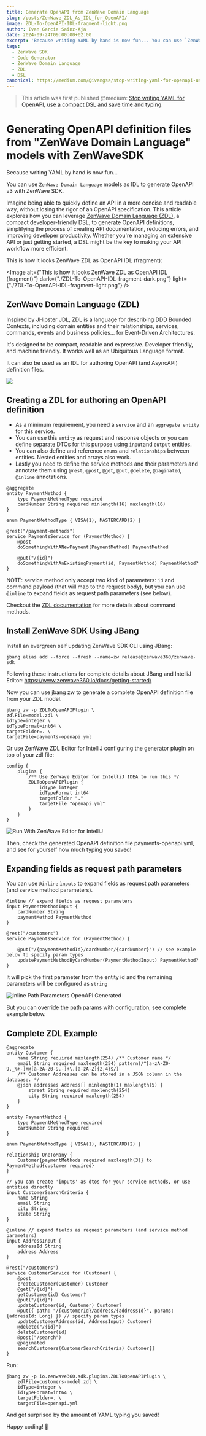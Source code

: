 ```yaml
---
title: Generate OpenAPI from ZenWave Domain Language
slug: /posts/ZenWave_ZDL_As_IDL_for_OpenAPI/
image: ZDL-To-OpenAPI-IDL-fragment-light.png
author: Ivan Garcia Sainz-Aja
date: 2024-09-24T09:00:00+02:00
excerpt: 'Because writing YAML by hand is now fun... You can use `ZenWave Domain Language` models as IDL to generate OpenAPI v3 with ZenWave SDK.'
tags:
  - ZenWave SDK
  - Code Generator
  - ZenWave Domain Language
  - ZDL
  - DSL
canonical: https://medium.com/@ivangsa/stop-writing-yaml-for-openapi-use-a-compact-dsl-and-save-time-and-typing-574a138faddc
---
```


> This article was first published @medium: [Stop writing YAML for OpenAPI, use a compact DSL and save time and typing](https://medium.com/@ivangsa/stop-writing-yaml-for-openapi-use-a-compact-dsl-and-save-time-and-typing-574a138faddc).

# Generating OpenAPI definition files from "ZenWave Domain Language" models with ZenWaveSDK

Because writing YAML by hand is now fun... 

You can use `ZenWave Domain Language` models as IDL to generate OpenAPI v3 with ZenWave SDK.

Imagine being able to quickly define an API in a more concise and readable way, without losing the rigor of an OpenAPI specification. This article explores how you can leverage [ZenWave Domain Language (ZDL)](https://www.zenwave360.io/docs/event-driven-design/zenwave-domain-language), a compact developer-friendly DSL, to generate OpenAPI definitions, simplifying the process of creating API documentation, reducing errors, and improving developer productivity. Whether you're managing an extensive API or just getting started, a DSL might be the key to making your API workflow more efficient.

This is how it looks ZenWave ZDL as OpenAPI IDL (fragment):

<Image alt={"This is how it looks ZenWave ZDL as OpenAPI IDL (fragment)"} dark={"./ZDL-To-OpenAPI-IDL-fragment-dark.png"} light={"./ZDL-To-OpenAPI-IDL-fragment-light.png"}  />

## ZenWave Domain Language (ZDL)

Inspired by JHipster JDL, ZDL is a language for describing DDD Bounded Contexts, including domain entities and their relationships, services, commands, events and business policies... for Event-Driven Architectures.

It's designed to be compact, readable and expressive. Developer friendly, and machine friendly. It works well as an Ubiquitous Language format.

It can also be used as an IDL for authoring OpenAPI (and AsyncAPI) definition files.

<img src="https://www.zenwave360.io/static/EventStorming-ZDL-Mapping-cb9c987d5d0aff110c5890481034ae20.png" />

## Creating a ZDL for authoring an OpenAPI definition

- As a minimum requirement, you need a `service` and an `aggregate entity` for this service.
- You can use this `entity` as request and response objects or you can define separate DTOs for this purpose using `input`and `output` entities.
- You can also define and reference `enums` and `relationships` between entities. Nested entities and arrays also work.
- Lastly you need to define the service methods and their parameters and annotate them using `@rest`, `@post`, `@get`, `@put`, `@delete`, `@paginated`, `@inline` annotations.


```zdl
@aggregate
entity PaymentMethod {
    type PaymentMethodType required
    cardNumber String required minlength(16) maxlength(16)
}

enum PaymentMethodType { VISA(1), MASTERCARD(2) }

@rest("/payment-methods")
service PaymentsService for (PaymentMethod) {
    @post
    doSomethingWithANewPayment(PaymentMethod) PaymentMethod

    @put("/{id}")
    doSomethingWithAnExistingPayment(id, PaymentMethod) PaymentMethod?
}
```

NOTE: service method only accept two kind of parameters: `id` and command payload (that will map to the request body), but you can use `@inline` to expand fields as request path parameters (see below).

Checkout the [ZDL documentation](https://www.zenwave360.io/docs/event-driven-design/zenwave-domain-language#services-and-commands) for more details about command methods.

## Install ZenWave SDK Using JBang

Install an evergreen self updating ZenWave SDK CLI using JBang:

```shell
jbang alias add --force --fresh --name=zw release@zenwave360/zenwave-sdk
```
Following these instructions for complete details about JBang and IntelliJ Editor: https://www.zenwave360.io/docs/getting-started/

Now you can use jbang zw to generate a complete OpenAPI definition file from your ZDL model.

```shell
jbang zw -p ZDLToOpenAPIPlugin \
zdlFile=model.zdl \
idType=integer \
idTypeFormat=int64 \
targetFolder=. \
targetFile=payments-openapi.yml
```

Or use ZenWave ZDL Editor for IntelliJ configuring the generator plugin on top of your zdl file:

```zdl
config {
    plugins {
        /** Use ZenWave Editor for IntelliJ IDEA to run this */
        ZDLToOpenAPIPlugin {
            idType integer
            idTypeFormat int64
            targetFolder "."
            targetFile "openapi.yml"
        }
    }
}
```

![Run With ZenWave Editor for IntelliJ](./RunWith-ZenWave-Editor-for-IntelliJ.png)

Then, check the generated OpenAPI definition file payments-openapi.yml, and see for yourself how much typing you saved!

## Expanding fields as request path parameters

You can use `@inline` `ìnputs` to expand fields as request path parameters (and service method parameters).

```zdl
@inline // expand fields as request parameters
input PaymentMethodInput {
    cardNumber String
    paymentMethod PaymentMethod
}

@rest("/customers")
service PaymentsService for (PaymentMethod) {

    @put("/{paymentMethodId}/cardNumber/{cardNumber}") // see example below to specify param types
    updatePaymentMethodByCardNumber(PaymentMethodInput) PaymentMethod?
}
```
It will pick the first parameter from the entity id and the remaining parameters will be configured as `string`

![Inline Path Parameters OpenAPI Generated](./InlinePathParameters-OpenAPI-Generated.png)

But you can override the path params with configuration, see complete example below.

## Complete ZDL Example

```zdl
@aggregate
entity Customer {
    name String required maxlength(254) /** Customer name */
    email String required maxlength(254) pattern(/^[a-zA-Z0-9._%+-]+@[a-zA-Z0-9.-]+\.[a-zA-Z]{2,4}$/)
    /** Customer Addresses can be stored in a JSON column in the database. */
    @json addresses Address[] minlength(1) maxlength(5) {
        street String required maxlength(254)
        city String required maxlength(254)
    }
}

entity PaymentMethod {
    type PaymentMethodType required
    cardNumber String required
}

enum PaymentMethodType { VISA(1), MASTERCARD(2) }

relationship OneToMany {
    Customer{paymentMethods required maxlength(3)} to PaymentMethod{customer required}
}

// you can create 'inputs' as dtos for your service methods, or use entities directly
input CustomerSearchCriteria {
    name String
    email String
    city String
    state String
}

@inline // expand fields as request parameters (and service method parameters)
input AddressInput {
    addressId String
    address Address
}

@rest("/customers")
service CustomerService for (Customer) {
    @post
    createCustomer(Customer) Customer
    @get("/{id}")
    getCustomer(id) Customer?
    @put("/{id}")
    updateCustomer(id, Customer) Customer?
    @put({ path: "/{customerId}/address/{addressId}", params: {addressId: Long} }) // specify param types
    updateCustomerAddress(id, AddressInput) Customer?
    @delete("/{id}")
    deleteCustomer(id)
    @post("/search")
    @paginated
    searchCustomers(CustomerSearchCriteria) Customer[]
}
```

Run:

```shell
jbang zw -p io.zenwave360.sdk.plugins.ZDLToOpenAPIPlugin \
    zdlFile=customers-model.zdl \
    idType=integer \
    idTypeFormat=int64 \
    targetFolder=. \
    targetFile=openapi.yml
```

And get surprised by the amount of YAML typing you saved!

Happy coding! 🚀
